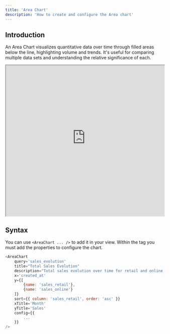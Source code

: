 ```yaml
---
title: 'Area Chart'
description: 'How to create and configure the Area chart'
---
```


## Introduction
An Area Chart visualizes quantitative data over time through filled areas below the line, highlighting volume and trends. It's useful for comparing multiple data sets and understanding the relative significance of each.

<iframe class="rounded-xl" src="https://docs-charts-examples.fly.dev/visualizations/area" width="100%" height="480"> </iframe>

## Syntax
You can use `<AreaChart ... />` to add it in your view. Within the tag you must add the properties to configure the chart.

``` js
<AreaChart
	query='sales_evolution'
    title="Total Sales Evolution"
    description="Total sales evolution over time for retail and online sales."
    x='created_at'
    y={[
		{name: 'sales_retail'},
		{name: 'sales_online'}
    ]}
    sort={{ column: 'sales_retail', order: 'asc' }}
    xTitle='Month'
    yTitle='Sales'
    config={{
        ...
    }}
/>
```

<CommonChartsDocs />

